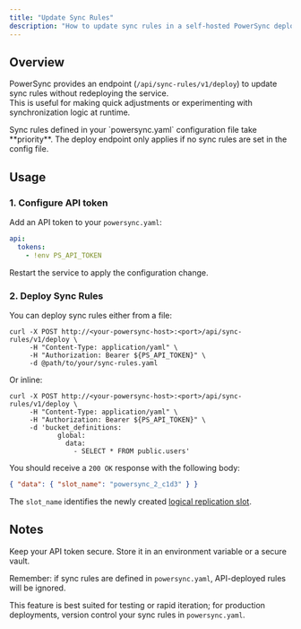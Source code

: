 ```yaml
---
title: "Update Sync Rules"
description: "How to update sync rules in a self-hosted PowerSync deployment"
---
```


## Overview

PowerSync provides an endpoint (`/api/sync-rules/v1/deploy`) to update sync rules without redeploying the service.  
This is useful for making quick adjustments or experimenting with synchronization logic at runtime.

<Info>
Sync rules defined in your `powersync.yaml` configuration file take **priority**.  
The deploy endpoint only applies if no sync rules are set in the config file.
</Info>

## Usage

### 1. Configure API token

Add an API token to your `powersync.yaml`:

```yaml
api:
  tokens:
    - !env PS_API_TOKEN
```

Restart the service to apply the configuration change.

### 2. Deploy Sync Rules

You can deploy sync rules either from a file: 

```shell
curl -X POST http://<your-powersync-host>:<port>/api/sync-rules/v1/deploy \
     -H "Content-Type: application/yaml" \
     -H "Authorization: Bearer ${PS_API_TOKEN}" \
     -d @path/to/your/sync-rules.yaml
```

Or inline:

```shell
curl -X POST http://<your-powersync-host>:<port>/api/sync-rules/v1/deploy \
     -H "Content-Type: application/yaml" \
     -H "Authorization: Bearer ${PS_API_TOKEN}" \
     -d 'bucket_definitions:
            global:
              data:
                - SELECT * FROM public.users'
```

You should receive a `200 OK` response with the following body:

```json
{ "data": { "slot_name": "powersync_2_c1d3" } }
```

The `slot_name` identifies the newly created [logical replication slot](/usage/lifecycle-maintenance/postgres-maintenance.mdx#logical-replication-slots).


## Notes

Keep your API token secure. Store it in an environment variable or a secure vault.

Remember: if sync rules are defined in `powersync.yaml`, API-deployed rules will be ignored.

This feature is best suited for testing or rapid iteration; for production deployments, version control your sync rules in `powersync.yaml`.